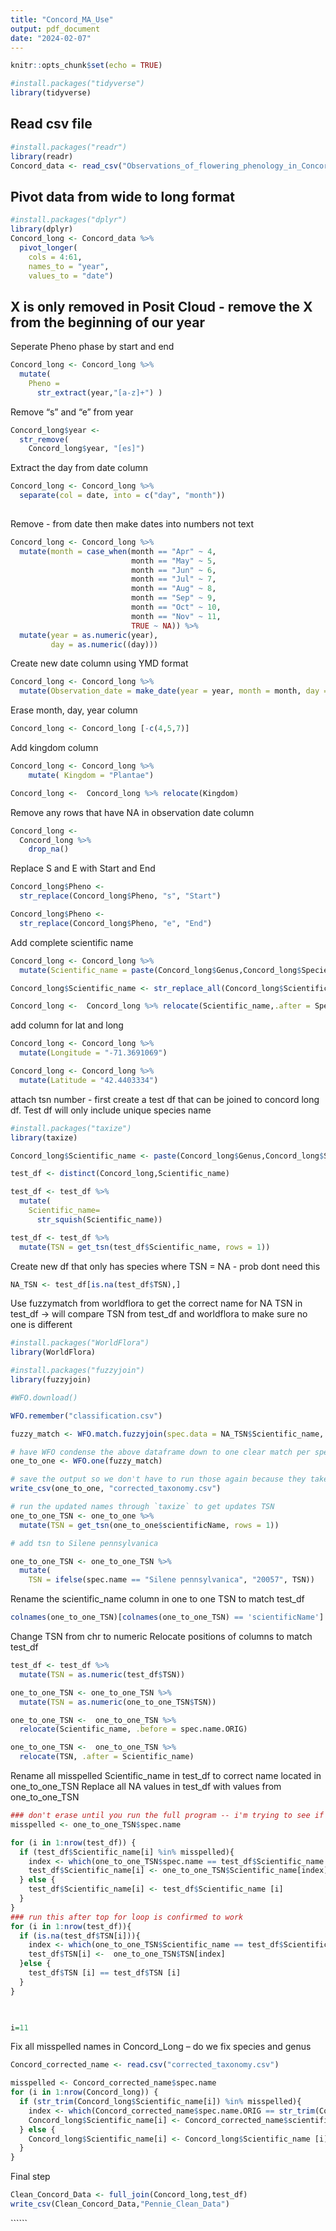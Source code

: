 ```yaml
---
title: "Concord_MA_Use"
output: pdf_document
date: "2024-02-07"
---
```


```r
knitr::opts_chunk$set(echo = TRUE)
```


```r
#install.packages("tidyverse")
library(tidyverse)
```

## Read csv file 
```r
#install.packages("readr")
library(readr)
Concord_data <- read_csv("Observations_of_flowering_phenology_in_Concord__Massachusetts__USA__1963-1993.csv")
```

## Pivot data from wide to long format 
```r
#install.packages("dplyr")
library(dplyr)
Concord_long <- Concord_data %>% 
  pivot_longer(
    cols = 4:61,
    names_to = "year",
    values_to = "date")
```

## X is only removed in Posit Cloud - remove the X from the beginning of our year 

Seperate Pheno phase by start and end 
```r
Concord_long <- Concord_long %>%
  mutate(
    Pheno = 
      str_extract(year,"[a-z]+") )
```

Remove "s" and "e" from year
```r
Concord_long$year <-  
  str_remove(
    Concord_long$year, "[es]")
```

Extract the day from date column 
```r
Concord_long <- Concord_long %>%
  separate(col = date, into = c("day", "month")) 
  
```

Remove - from date then make dates into numbers not text
```r

Concord_long <- Concord_long %>%
  mutate(month = case_when(month == "Apr" ~ 4, 
                           month == "May" ~ 5,
                           month == "Jun" ~ 6,
                           month == "Jul" ~ 7,
                           month == "Aug" ~ 8,
                           month == "Sep" ~ 9,
                           month == "Oct" ~ 10,
                           month == "Nov" ~ 11,
                           TRUE ~ NA)) %>% 
  mutate(year = as.numeric(year),
         day = as.numeric((day)))
```

Create new date column using YMD format
```r
Concord_long <- Concord_long %>% 
  mutate(Observation_date = make_date(year = year, month = month, day = day))
```

Erase month, day, year column
```r
Concord_long <- Concord_long [-c(4,5,7)]
```

Add kingdom column
```r
Concord_long <- Concord_long %>% 
    mutate( Kingdom = "Plantae")

Concord_long <-  Concord_long %>% relocate(Kingdom)
```

Remove any rows that have NA in observation date column 
```r
Concord_long <- 
  Concord_long %>% 
    drop_na()
```

Replace S and E with Start and End
```r
Concord_long$Pheno <-  
  str_replace(Concord_long$Pheno, "s", "Start")

Concord_long$Pheno <-  
  str_replace(Concord_long$Pheno, "e", "End")
```

Add complete scientific name 
```r
Concord_long <- Concord_long %>%
  mutate(Scientific_name = paste(Concord_long$Genus,Concord_long$Species))

Concord_long$Scientific_name <- str_replace_all(Concord_long$Scientific_name, "\\s{2,}", " ")

Concord_long <-  Concord_long %>% relocate(Scientific_name,.after = Species)

```

add column for lat and long
```r
Concord_long <- Concord_long %>%
  mutate(Longitude = "-71.3691069")

Concord_long <- Concord_long %>%
  mutate(Latitude = "42.4403334")
```

attach tsn number - first create a test df that can be joined to concord long df. Test df will only include unique species name 
```r
#install.packages("taxize")
library(taxize)

Concord_long$Scientific_name <- paste(Concord_long$Genus,Concord_long$Species)

test_df <- distinct(Concord_long,Scientific_name)

test_df <- test_df %>% 
  mutate(
    Scientific_name=
      str_squish(Scientific_name))

test_df <- test_df %>%
  mutate(TSN = get_tsn(test_df$Scientific_name, rows = 1))

```

Create new df that only has species where TSN = NA - prob dont need this
```r
NA_TSN <- test_df[is.na(test_df$TSN),]
```

Use fuzzymatch from worldflora to get the correct name for NA TSN in test_df -> will compare TSN from test_df and worldflora to make sure no one is different 
```r
#install.packages("WorldFlora")
library(WorldFlora)

#install.packages("fuzzyjoin")
library(fuzzyjoin)

#WFO.download()

WFO.remember("classification.csv")

fuzzy_match <- WFO.match.fuzzyjoin(spec.data = NA_TSN$Scientific_name, WFO.data = WFO.data, fuzzydist.max = 2)

# have WFO condense the above dataframe down to one clear match per species
one_to_one <- WFO.one(fuzzy_match)

# save the output so we don't have to run those again because they take up wild amounts of RAM!
write_csv(one_to_one, "corrected_taxonomy.csv")

# run the updated names through `taxize` to get updates TSN
one_to_one_TSN <- one_to_one %>% 
  mutate(TSN = get_tsn(one_to_one$scientificName, rows = 1))

# add tsn to Silene pennsylvanica

one_to_one_TSN <- one_to_one_TSN %>% 
  mutate( 
    TSN = ifelse(spec.name == "Silene pennsylvanica", "20057", TSN)) 

```

Rename the scientific_name column in one to one TSN to match test_df
```r
colnames(one_to_one_TSN)[colnames(one_to_one_TSN) == 'scientificName'] <- 'Scientific_name'

```

Change TSN from chr to numeric
Relocate positions of columns to match test_df
```r
test_df <- test_df %>% 
  mutate(TSN = as.numeric(test_df$TSN)) 

one_to_one_TSN <- one_to_one_TSN %>% 
  mutate(TSN = as.numeric(one_to_one_TSN$TSN)) 

one_to_one_TSN <-  one_to_one_TSN %>% 
  relocate(Scientific_name, .before = spec.name.ORIG)

one_to_one_TSN <-  one_to_one_TSN %>% 
  relocate(TSN, .after = Scientific_name)
```

Rename all misspelled Scientific_name in test_df to correct name located in one_to_one_TSN
Replace all NA values in test_df with values from one_to_one_TSN
```r
### don't erase until you run the full program -- i'm trying to see if it actually works 
misspelled <- one_to_one_TSN$spec.name

for (i in 1:nrow(test_df)) {
  if (test_df$Scientific_name[i] %in% misspelled){
    index <- which(one_to_one_TSN$spec.name == test_df$Scientific_name [i])
    test_df$Scientific_name[i] <- one_to_one_TSN$Scientific_name[index]
  } else {
    test_df$Scientific_name[i] <- test_df$Scientific_name [i]
  }
}
### run this after top for loop is confirmed to work
for (i in 1:nrow(test_df)){
  if (is.na(test_df$TSN[i])){
    index <- which(one_to_one_TSN$Scientific_name == test_df$Scientific_name [i])
    test_df$TSN[i] <-  one_to_one_TSN$TSN[index]
  }else {
    test_df$TSN [i] == test_df$TSN [i]
  }
}
  


i=11
```

Fix all misspelled names in Concord_Long -- do we fix species and genus 
```r

Concord_corrected_name <- read.csv("corrected_taxonomy.csv")

misspelled <- Concord_corrected_name$spec.name
for (i in 1:nrow(Concord_long)) {
  if (str_trim(Concord_long$Scientific_name[i]) %in% misspelled){
    index <- which(Concord_corrected_name$spec.name.ORIG == str_trim(Concord_long$Scientific_name[i]))
    Concord_long$Scientific_name[i] <- Concord_corrected_name$scientificName[index]
  } else {
    Concord_long$Scientific_name[i] <- Concord_long$Scientific_name [i]
  }
}

```


Final step
```r
Clean_Concord_Data <- full_join(Concord_long,test_df)
write_csv(Clean_Concord_Data,"Pennie_Clean_Data")

```

``````

